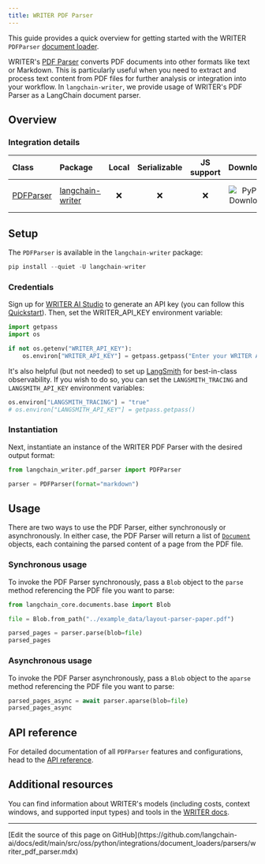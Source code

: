 ```yaml
---
title: WRITER PDF Parser
---
```


This guide provides a quick overview for getting started with the WRITER `PDFParser` [document loader](/oss/python/integrations/document_loaders/).

WRITER's [PDF Parser](https://dev.writer.com/api-guides/api-reference/tool-api/pdf-parser#parse-pdf) converts PDF documents into other formats like text or Markdown. This is particularly useful when you need to extract and process text content from PDF files for further analysis or integration into your workflow. In `langchain-writer`, we provide usage of WRITER's PDF Parser as a LangChain document parser.

## Overview

### Integration details

| Class                                                                                                                              | Package          | Local | Serializable | JS support |                                        Downloads                                         |                                        Version                                         |
|:-----------------------------------------------------------------------------------------------------------------------------------|:-----------------| :---: | :---: |:----------:|:------------------------------------------------------------------------------------------------:|:---------------------------------------------------------------------------------------------:|
| [PDFParser](https://github.com/writer/langchain-writer/blob/main/langchain_writer/pdf_parser.py#L55) | [langchain-writer](https://pypi.org/project/langchain-writer/) |      ❌       |                                       ❌                                       | ❌ | ![PyPI - Downloads](https://img.shields.io/pypi/dm/langchain-writer?style=flat-square&label=%20) | ![PyPI - Version](https://img.shields.io/pypi/v/langchain-writer?style=flat-square&label=%20) |

## Setup

The `PDFParser` is available in the `langchain-writer` package:

```python
pip install --quiet -U langchain-writer
```

### Credentials

Sign up for [WRITER AI Studio](https://app.writer.com/aistudio/signup?utm_campaign=devrel) to generate an API key (you can follow this [Quickstart](https://dev.writer.com/api-guides/quickstart)). Then, set the WRITER_API_KEY environment variable:

```python
import getpass
import os

if not os.getenv("WRITER_API_KEY"):
    os.environ["WRITER_API_KEY"] = getpass.getpass("Enter your WRITER API key: ")
```

It's also helpful (but not needed) to set up [LangSmith](https://smith.langchain.com/) for best-in-class observability. If you wish to do so, you can set the `LANGSMITH_TRACING` and `LANGSMITH_API_KEY` environment variables:

```python
os.environ["LANGSMITH_TRACING"] = "true"
# os.environ["LANGSMITH_API_KEY"] = getpass.getpass()
```

### Instantiation

Next, instantiate an instance of the WRITER PDF Parser with the desired output format:

```python
from langchain_writer.pdf_parser import PDFParser

parser = PDFParser(format="markdown")
```

## Usage

There are two ways to use the PDF Parser, either synchronously or asynchronously. In either case, the PDF Parser will return a list of [`Document`](https://reference.langchain.com/python/langchain_core/documents/#langchain_core.documents.base.Document) objects, each containing the parsed content of a page from the PDF file.

### Synchronous usage

To invoke the PDF Parser synchronously, pass a `Blob` object to the `parse` method referencing the PDF file you want to parse:

```python
from langchain_core.documents.base import Blob

file = Blob.from_path("../example_data/layout-parser-paper.pdf")

parsed_pages = parser.parse(blob=file)
parsed_pages
```

### Asynchronous usage

To invoke the PDF Parser asynchronously, pass a `Blob` object to the `aparse` method referencing the PDF file you want to parse:

```python
parsed_pages_async = await parser.aparse(blob=file)
parsed_pages_async
```

## API reference

For detailed documentation of all `PDFParser` features and configurations, head to the [API reference](https://python.langchain.com/api_reference/writer/pdf_parser/langchain_writer.pdf_parser.PDFParser.html#langchain_writer.pdf_parser.PDFParser).

## Additional resources

You can find information about WRITER's models (including costs, context windows, and supported input types) and tools in the [WRITER docs](https://dev.writer.com/home).

---

<Callout icon="pen-to-square" iconType="regular">
  [Edit the source of this page on GitHub](https://github.com/langchain-ai/docs/edit/main/src/oss/python/integrations/document_loaders/parsers/writer_pdf_parser.mdx)
</Callout>
